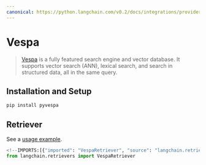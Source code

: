 ```yaml
---
canonical: https://python.langchain.com/v0.2/docs/integrations/providers/vespa/
---
```


# Vespa

> [Vespa](https://vespa.ai/) is a fully featured search engine and vector database.
It supports vector search (ANN), lexical search, and search in structured data, all in the same query.

## Installation and Setup

```bash
pip install pyvespa
```

## Retriever

See a [usage example](/docs/integrations/retrievers/vespa).

```python
<!--IMPORTS:[{"imported": "VespaRetriever", "source": "langchain.retrievers", "docs": "https://api.python.langchain.com/en/latest/retrievers/langchain_community.retrievers.vespa_retriever.VespaRetriever.html", "title": "Vespa"}]-->
from langchain.retrievers import VespaRetriever
```